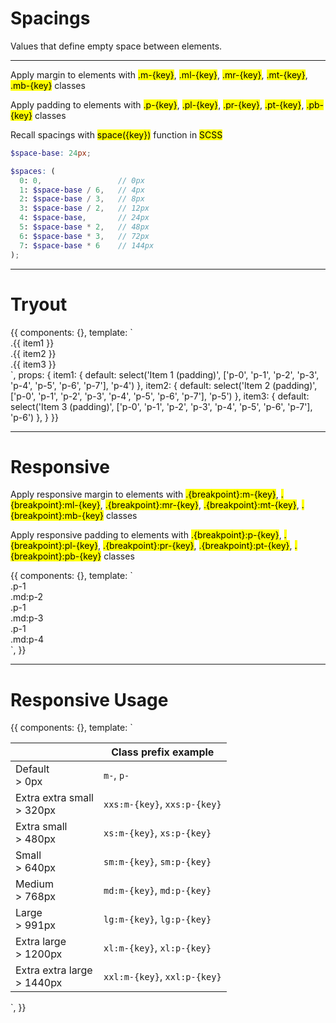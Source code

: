 <!-- Storybook Addon imports -->


<Meta title='6. Utilities|Spacings' />


# Spacings

Values that define empty space between elements.

<hr />

Apply margin to elements with <mark>.m-{key}</mark>, <mark>.ml-{key}</mark>, <mark>.mr-{key}</mark>, <mark>.mt-{key}</mark>, <mark>.mb-{key}</mark> classes

Apply padding to elements with <mark>.p-{key}</mark>, <mark>.pl-{key}</mark>, <mark>.pr-{key}</mark>, <mark>.pt-{key}</mark>, <mark>.pb-{key}</mark> classes

Recall spacings with <mark>space({key})</mark> function in <mark>SCSS</mark>

```scss
$space-base: 24px;

$spaces: (
  0: 0,                 // 0px
  1: $space-base / 6,   // 4px
  2: $space-base / 3,   // 8px
  3: $space-base / 2,   // 12px
  4: $space-base,       // 24px
  5: $space-base * 2,   // 48px
  6: $space-base * 3,   // 72px
  7: $space-base * 6    // 144px
);
```

<hr/>


# Tryout

<Preview>
  <Story name='Tryout'>
    {{
      components: {},
      template: `<div class="grid">
        <div class="col-4">
          <div class="text-center color-white bg-primary" :class="item1">.{{ item1 }}</div>
        </div>
        <div class="col-4">
          <div class="text-center color-white bg-primary" :class="item2">.{{ item2 }}</div>
        </div>
        <div class="col-4">
          <div class="text-center color-white bg-primary" :class="item3">.{{ item3 }}</div>
        </div>
      </div>`,
      props: {
        item1: {
          default: select('Item 1 (padding)', ['p-0', 'p-1', 'p-2', 'p-3', 'p-4', 'p-5', 'p-6', 'p-7'], 'p-4')
        },
        item2: {
          default: select('Item 2 (padding)', ['p-0', 'p-1', 'p-2', 'p-3', 'p-4', 'p-5', 'p-6', 'p-7'], 'p-5')
        },
        item3: {
          default: select('Item 3 (padding)', ['p-0', 'p-1', 'p-2', 'p-3', 'p-4', 'p-5', 'p-6', 'p-7'], 'p-6')
        },
      }
    }}
  </Story>
</Preview>

<hr/>


# Responsive

Apply responsive margin to elements with <mark>.{breakpoint}:m-{key}</mark>, <mark>.{breakpoint}:ml-{key}</mark>, <mark>.{breakpoint}:mr-{key}</mark>, <mark>.{breakpoint}:mt-{key}</mark>, <mark>.{breakpoint}:mb-{key}</mark> classes

Apply responsive padding to elements with <mark>.{breakpoint}:p-{key}</mark>, <mark>.{breakpoint}:pl-{key}</mark>, <mark>.{breakpoint}:pr-{key}</mark>, <mark>.{breakpoint}:pt-{key}</mark>, <mark>.{breakpoint}:pb-{key}</mark> classes

<Preview>
  <Story name='Responsive'>
    {{
      components: {},
      template: `<div class="grid">
        <div class="col-12 md:col-4">
          <div class="text-center color-white bg-primary p-1 md:p-2">.p-1 <br /> .md:p-2</div>
        </div>
        <div class="col-12 md:col-4">
          <div class="text-center color-white bg-primary p-1 md:p-3">.p-1 <br /> .md:p-3</div>
        </div>
        <div class="col-12 md:col-4">
          <div class="text-center color-white bg-primary p-1 md:p-4">.p-1 <br /> .md:p-4</div>
        </div>
      </div>`,
    }}
  </Story>
</Preview>


<hr/>


# Responsive Usage 

<Story name='Responsive Usage'>
  {{
    components: {},
    template: `<table class="o-table o-table--fixed o-table--compact o-table--definition o-table--border-bottom">
      <thead>
        <th></th>
        <th>
          Class prefix example
        </th>
      </thead>
      <tbody>
        <tr>
          <td>
            <span class="fs-epsilon color-secondary">Default</span><br />
            &gt; 0px
          </td>
          <td><code>m-</code>, <code>p-</code></td>
        </tr>
        <tr>
          <td>
            <span class="fs-epsilon color-secondary">Extra extra small</span><br />
            &gt; 320px
          </td>
          <td><code>xxs:m-{key}</code>, <code>xxs:p-{key}</code></td>
        </tr>
        <tr>
          <td>
            <span class="fs-epsilon color-secondary">Extra small</span><br />
            &gt; 480px
          </td>
          <td><code>xs:m-{key}</code>, <code>xs:p-{key}</code></td>
        </tr>
        <tr>
          <td>
            <span class="fs-epsilon color-secondary">Small</span><br />
            &gt; 640px
          </td>
          <td><code>sm:m-{key}</code>, <code>sm:p-{key}</code></td>
        </tr>
        <tr>
          <td>
            <span class="fs-epsilon color-secondary">Medium</span><br />
            &gt; 768px
          </td>
          <td><code>md:m-{key}</code>, <code>md:p-{key}</code></td>
        </tr>
        <tr>
          <td>
            <span class="fs-epsilon color-secondary">Large</span><br />
            &gt; 991px
          </td>
          <td><code>lg:m-{key}</code>, <code>lg:p-{key}</code></td>
        </tr>
        <tr>
          <td>
            <span class="fs-epsilon color-secondary">Extra large</span><br />
            &gt; 1200px
          </td>
          <td><code>xl:m-{key}</code>, <code>xl:p-{key}</code></td>
        </tr>
        <tr>
          <td>
            <span class="fs-epsilon color-secondary">Extra extra large</span><br />
            &gt; 1440px
          </td>
          <td><code>xxl:m-{key}</code>, <code>xxl:p-{key}</code></td>
        </tr>
      </tbody>
    </table>`,
  }}
</Story>
